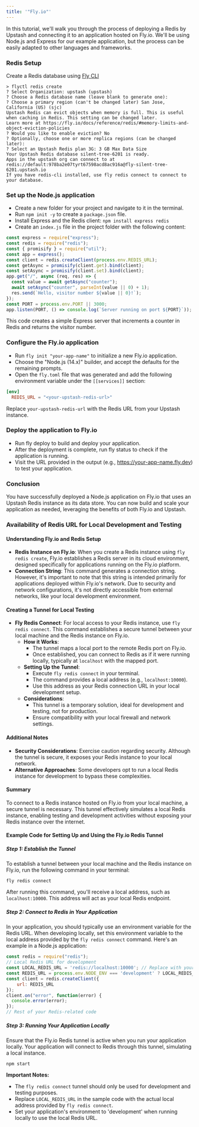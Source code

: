 ```yaml
---
title: '"Fly.io"'
---
```

In this tutorial, we'll walk you through the process of deploying a Redis by
Upstash and connecting it to an application hosted on Fly.io. We'll be using
Node.js and Express for our example application, but the process can be easily
adapted to other languages and frameworks.
### Redis Setup
Create a Redis database using
[Fly CLI](https://fly.io/docs/hands-on/install-flyctl/)
```shell
> flyctl redis create
? Select Organization: upstash (upstash)
? Choose a Redis database name (leave blank to generate one):
? Choose a primary region (can't be changed later) San Jose, California (US) (sjc)
Upstash Redis can evict objects when memory is full. This is useful when caching in Redis. This setting can be changed later.
Learn more at https://fly.io/docs/reference/redis/#memory-limits-and-object-eviction-policies
? Would you like to enable eviction? No
? Optionally, choose one or more replica regions (can be changed later):
? Select an Upstash Redis plan 3G: 3 GB Max Data Size
Your Upstash Redis database silent-tree-6201 is ready.
Apps in the upstash org can connect to at redis://default:978ba2e07tyrt67598acd8ac916a@fly-silent-tree-6201.upstash.io
If you have redis-cli installed, use fly redis connect to connect to your database.
```
### Set up the Node.js application
- Create a new folder for your project and navigate to it in the terminal.
- Run `npm init -y` to create a `package.json` file.
- Install Express and the Redis client: `npm install express redis`
- Create an `index.js` file in the project folder with the following content:
```js
const express = require("express");
const redis = require("redis");
const { promisify } = require("util");
const app = express();
const client = redis.createClient(process.env.REDIS_URL);
const getAsync = promisify(client.get).bind(client);
const setAsync = promisify(client.set).bind(client);
app.get("/", async (req, res) => {
  const value = await getAsync("counter");
  await setAsync("counter", parseInt(value || 0) + 1);
  res.send(`Hello, visitor number ${value || 0}!`);
});
const PORT = process.env.PORT || 3000;
app.listen(PORT, () => console.log(`Server running on port ${PORT}`));
```
This code creates a simple Express server that increments a counter in Redis and
returns the visitor number.
### Configure the Fly.io application
- Run `fly init "your-app-name"` to initialize a new Fly.io application.
- Choose the "Node.js (14.x)" builder, and accept the defaults for the remaining
  prompts.
- Open the `fly.toml` file that was generated and add the following environment
  variable under the `[[services]]` section:
```toml
[env]
  REDIS_URL = "<your-upstash-redis-url>"
```
Replace `your-upstash-redis-url` with the Redis URL from your Upstash instance.
### Deploy the application to Fly.io
- Run fly deploy to build and deploy your application.
- After the deployment is complete, run fly status to check if the application
  is running.
- Visit the URL provided in the output (e.g., https://your-app-name.fly.dev) to
  test your application.
### Conclusion
You have successfully deployed a Node.js application on Fly.io that uses an
Upstash Redis instance as its data store. You can now build and scale your
application as needed, leveraging the benefits of both Fly.io and Upstash.
### Availability of Redis URL for Local Development and Testing
#### Understanding Fly.io and Redis Setup
- **Redis Instance on Fly.io**: When you create a Redis instance using `fly redis create`, Fly.io establishes a Redis server in its cloud environment, designed specifically for applications running on the Fly.io platform.
- **Connection String**: This command generates a connection string. However, it's important to note that this string is intended primarily for applications deployed within Fly.io's network. Due to security and network configurations, it's not directly accessible from external networks, like your local development environment.
#### Creating a Tunnel for Local Testing
- **Fly Redis Connect**: For local access to your Redis instance, use `fly redis connect`. This command establishes a secure tunnel between your local machine and the Redis instance on Fly.io.
  - **How it Works**:
    - The tunnel maps a local port to the remote Redis port on Fly.io.
    - Once established, you can connect to Redis as if it were running locally, typically at `localhost` with the mapped port.
  - **Setting Up the Tunnel**:
    - Execute `fly redis connect` in your terminal.
    - The command provides a local address (e.g., `localhost:10000`).
    - Use this address as your Redis connection URL in your local development setup.
  - **Considerations**:
    - This tunnel is a temporary solution, ideal for development and testing, not for production.
    - Ensure compatibility with your local firewall and network settings.
#### Additional Notes
- **Security Considerations**: Exercise caution regarding security. Although the tunnel is secure, it exposes your Redis instance to your local network.
- **Alternative Approaches**: Some developers opt to run a local Redis instance for development to bypass these complexities.
#### Summary
To connect to a Redis instance hosted on Fly.io from your local machine, a secure tunnel is necessary. This tunnel effectively simulates a local Redis instance, enabling testing and development activities without exposing your Redis instance over the internet.
#### Example Code for Setting Up and Using the Fly.io Redis Tunnel
##### Step 1: Establish the Tunnel
To establish a tunnel between your local machine and the Redis instance on Fly.io, run the following command in your terminal:
```shell
fly redis connect
```
After running this command, you'll receive a local address, such as `localhost:10000`. This address will act as your local Redis endpoint.
##### Step 2: Connect to Redis in Your Application
In your application, you should typically use an environment variable for the Redis URL. When developing locally, set this environment variable to the local address provided by the `fly redis connect` command.
Here's an example in a Node.js application:
```js
const redis = require("redis");
// Local Redis URL for development
const LOCAL_REDIS_URL = 'redis://localhost:10000'; // Replace with your actual local address
const REDIS_URL = process.env.NODE_ENV === 'development' ? LOCAL_REDIS_URL : process.env.REDIS_URL;
const client = redis.createClient({
    url: REDIS_URL
});
client.on("error", function(error) {
  console.error(error);
});
// Rest of your Redis-related code
```
##### Step 3: Running Your Application Locally
Ensure that the Fly.io Redis tunnel is active when you run your application locally. Your application will connect to Redis through this tunnel, simulating a local instance.
```shell
npm start
```
**Important Notes:**
- The `fly redis connect` tunnel should only be used for development and testing purposes.
- Replace `LOCAL_REDIS_URL` in the sample code with the actual local address provided by `fly redis connect`.
- Set your application's environment to 'development' when running locally to use the local Redis URL.